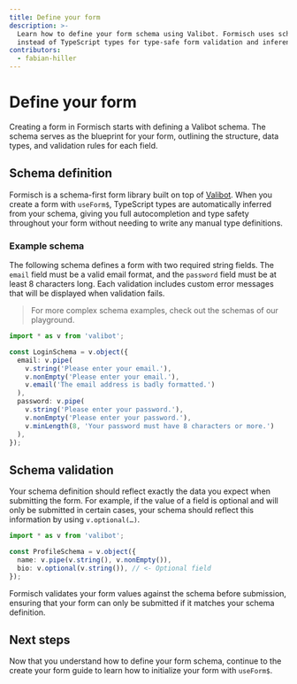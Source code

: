 ```yaml
---
title: Define your form
description: >-
  Learn how to define your form schema using Valibot. Formisch uses schemas
  instead of TypeScript types for type-safe form validation and inference.
contributors:
  - fabian-hiller
---
```



# Define your form

Creating a form in Formisch starts with defining a Valibot schema. The schema serves as the blueprint for your form, outlining the structure, data types, and validation rules for each field.

## Schema definition

Formisch is a schema-first form library built on top of [Valibot](https://valibot.dev/). When you create a form with <Link href="/qwik/api/useForm/">`useForm$`</Link>, TypeScript types are automatically inferred from your schema, giving you full autocompletion and type safety throughout your form without needing to write any manual type definitions.

### Example schema

The following schema defines a form with two required string fields. The `email` field must be a valid email format, and the `password` field must be at least 8 characters long. Each validation includes custom error messages that will be displayed when validation fails.

> For more complex schema examples, check out the schemas of our <Link href="/playground/">playground</Link>.

```ts
import * as v from 'valibot';

const LoginSchema = v.object({
  email: v.pipe(
    v.string('Please enter your email.'),
    v.nonEmpty('Please enter your email.'),
    v.email('The email address is badly formatted.')
  ),
  password: v.pipe(
    v.string('Please enter your password.'),
    v.nonEmpty('Please enter your password.'),
    v.minLength(8, 'Your password must have 8 characters or more.')
  ),
});
```

## Schema validation

Your schema definition should reflect exactly the data you expect when submitting the form. For example, if the value of a field is optional and will only be submitted in certain cases, your schema should reflect this information by using `v.optional(…)`.

```ts
import * as v from 'valibot';

const ProfileSchema = v.object({
  name: v.pipe(v.string(), v.nonEmpty()),
  bio: v.optional(v.string()), // <- Optional field
});
```

Formisch validates your form values against the schema before submission, ensuring that your form can only be submitted if it matches your schema definition.

## Next steps

Now that you understand how to define your form schema, continue to the <Link href="/qwik/guides/create-your-form/">create your form</Link> guide to learn how to initialize your form with <Link href="/qwik/api/useForm/">`useForm$`</Link>.
